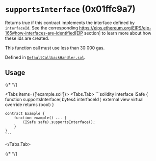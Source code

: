 


<LegacyCallout />

# `supportsInterface` (0x01ffc9a7)



Returns true if this contract implements the interface defined by
`interfaceId`. See the corresponding
https://eips.ethereum.org/EIPS/eip-165#how-interfaces-are-identified[EIP section]
to learn more about how these ids are created.

This function call must use less than 30 000 gas.

Defined in [`DefaultCallbackHandler.sol`](https://github.com/safe-global/safe-smart-account/tree/v1.3.0/contracts/handler/DefaultCallbackHandler.sol#L55).


## Usage

{/* <!-- vale off --> */}

<Tabs items={['example.sol']}>
  <Tabs.Tab>
    ```solidity
    interface ISafe {
        function supportsInterface(
            bytes4 interfaceId
        ) external view virtual override returns (bool)
    }

    contract Example {
        function example() ... {
            (ISafe safe).supportsInterface();
        }
    }
    ```
  </Tabs.Tab>
</Tabs>

{/* <!-- vale on --> */}






